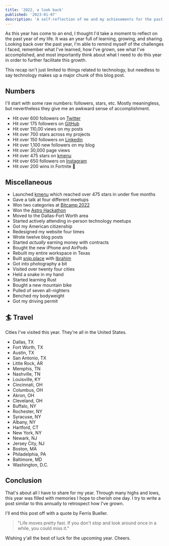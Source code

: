 ```yaml
---
title: '2022, a look back'
published: '2023-01-07'
description: 'A self-reflection of me and my achievements for the past year'
---
```


As this year has come to an end, I thought I'd take a moment to reflect on the past year of my life. It was an year full of learning, growing, and sharing. Looking back over the past year, I'm able to remind myself of the challenges I faced, remember what I've learned, how I've grown, see what I've accomplished, and most importantly think about what I need to do this year in order to further facilitate this growth.

This recap isn't just limited to things related to technology, but needless to say technology makes up a major chunk of this blog post.

## Numbers

I'll start with some raw numbers: followers, stars, etc. Mostly meaningless, but nevertheless they give me an awkward sense of accomplishment.

- Hit over 600 followers on [Twitter](https://twitter.com/harshhhdev)
- Hit over 175 followers on [GitHub](https://github.com/harshhhdev)
- Hit over 110,00 views on my posts
- Hit over 700 stars across my projects
- Hit over 150 followers on [Linkedin](https://www.linkedin.com/in/harshhhdev/)
- Hit over 1,100 new followers on my blog
- Hit over 30,000 page views
- Hit over 475 stars on [kmenu](https://kmenu.hxrsh.in)
- Hit over 650 followers on [Instagram](https://www.instagram.com/haaarshsingh/)
- Hit over 200 wins in Fortnite 🫠

## Miscellaneous

- Launched [kmenu](https://github.com/harshhhdev/kmenu) which reached over 475 stars in under five months
- Gave a talk at four different meetups
- Won two categories at [Bitcamp 2022](https://bit.camp/)
- Won the [Astro Hackathon](https://astro.build/blog/astro-1-hackathon/)
- Moved to the Dallas-Fort Worth area
- Started actively attending in-person technology meetups
- Got my American citizenship
- Redesigned my website four times
- Wrote twelve blog posts
- Started _actually_ earning money with contracts
- Bought the new iPhone and AirPods
- Rebuilt my entire workspace in Texas
- Built [snip.place](https://snip.place/) with [Ibrahim](https://ibra.github.io/)
- Got into photography a bit
- Visited over twenty four cities
- Held a snake in my hand
- Started learning Rust
- Bought a new mountain bike
- Pulled of seven all-nighters
- Benched my bodyweight
- Got my driving permit

## 🏄 Travel

Cities I've visited this year. They're all in the United States.

- Dallas, TX
- Fort Worth, TX
- Austin, TX
- San Antonio, TX
- Little Rock, AR
- Memphis, TN
- Nashville, TN
- Louisville, KY
- Cincinnati, OH
- Columbus, OH
- Akron, OH
- Cleveland, OH
- Buffalo, NY
- Rochester, NY
- Syracuse, NY
- Albany, NY
- Hartford, CT
- New York, NY
- Newark, NJ
- Jersey City, NJ
- Boston, MA
- Philadelphia, PA
- Baltimore, MD
- Washington, D.C.

## Conclusion

That's about all I have to share for my year. Through many highs and lows, this year was filled with memories I hope to cherish one day. I try to write a post similar to this annually to retrospect how I've grown.

I'll end this post off with a quote by Ferris Bueller.

> "Life moves pretty fast. If you don't stop and look around once in a while, you could miss it."

Wishing y'all the best of luck for the upcoming year. Cheers.
